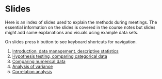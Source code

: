# Slides

Here is an index of slides used to explain the methods during meetings. The essential information on the slides is covered in the course notes but slides might add some explanations and visuals using example data sets.

On slides press `h` button to see keyboard shortcuts for navigation.

1. [Introduction, data management, descriptive statistics](../slides/01_introduction.html)
2. [Hypothesis testing, comparing categorical data](../slides/02_hypothesis.html)
3. [Comparing numerical data](../slides/03_numerical.html)
1. [Analysis of variance](../slides/04_anova.html)
2. [Correlation analysis](../slides/05_correlation.html)

<!--

3. [Simple linear regression](../slides/06_regression.html)
4. [Data transformations](../slides/07_transformations.html)
5. [Multiple linear regression](../slides/08_multiple.html)
6. [Logistic regression](../slides/09_logistic.html)
7. [Principal component analysis](../slides/10_pca.html)
8. [Factor analysis](../slides/11_factor.html)
13. [Clustering](../slides/12_cluster.html)

-->
